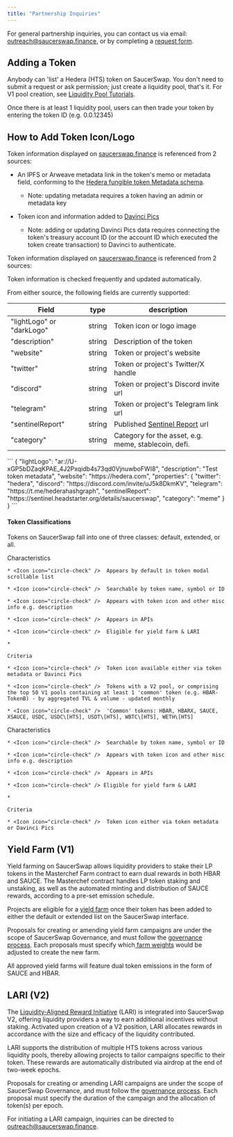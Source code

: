 ```yaml
---
title: "Partnership Inquiries"
---
```


For general partnership inquiries, you can contact us via email: [outreach@saucerswap.finance](mailto:outreach@saucerswap.finance), or by completing a [request form](https://z30ev00547x.typeform.com/to/YBGqwGup).

## Adding a Token[](#adding-a-token)

Anybody can 'list' a Hedera (HTS) token on SaucerSwap. You don't need to submit a request or ask permission; just create a liquidity pool, that's it. For V1 pool creation, see [Liquidity Pool Tutorials](https://docs.saucerswap.finance/get-started/saucerswap-tutorials/liquidity/saucerswap-v1).

Once there is at least 1 liquidity pool, users can then trade your token by entering the token ID (e.g. 0.0.12345)

## How to Add Token Icon/Logo[](#how-to-add-token-icon-logo)

Token information displayed on [saucerswap.finance](https://saucerswap.finance) is referenced from 2 sources:

* An IPFS or Arweave metadata link in the token's memo or metadata field, conforming to the [Hedera fungible token Metadata schema](https://hips.hedera.com/hip/hip-405#schema).

  * Note: updating metadata requires a token having an admin or metadata key

* Token icon and information added to [Davinci Pics](https://davincigraph.io/#pics_home)

  * Note: adding or updating Davinci Pics data requires connecting the token's treasury account ID (or the account ID which executed the token create transaction) to Davinci to authenticate.

Token information displayed on [saucerswap.finance](https://saucerswap.finance) is referenced from 2 sources:

<Info>
  Token information is checked frequently and updated automatically.
</Info>

From either source, the following fields are currently supported:

| Field                     | type   | description                                                        |
| ------------------------- | ------ | ------------------------------------------------------------------ |
| "lightLogo" or "darkLogo" | string | Token icon or logo image                                           |
| "description"             | string | Description of the token                                           |
| "website"                 | string | Token or project's website                                         |
| "twitter"                 | string | Token or project's Twitter/X handle                                |
| "discord"                 | string | Token or project's Discord invite url                              |
| "telegram"                | string | Token or project's Telegram link url                               |
| "sentinelReport"          | string | Published [Sentinel Report](https://sentinel.headstarter.org/) url |
| "category"                | string | Category for the asset, e.g. meme, stablecoin, defi.               |

<Accordion title="Example Metadata" defaultOpen={false}>
  ```
  {
    "lightLogo": "ar://U-xGP5bDZaqKPAE_4J2Pxqidb4s73qd0VjnuwboFWI8",
    "description": "Test token metadata",
    "website": "https://hedera.com",
    "properties": {
      "twitter": "hedera",
      "discord": "https://discord.com/invite/uJ5k8DkmKV",
      "telegram": "https://t.me/hederahashgraph",
      "sentinelReport": "https://sentinel.headstarter.org/details/saucerswap",
      "category": "meme"
    }
  }
  ```
</Accordion>

#### Token Classifications [](#token-classifications)

Tokens on SaucerSwap fall into one of three classes: default, extended, or all.

<CardGroup cols="2">
  <Card title="Default">
    Characteristics

    * <Icon icon="circle-check" />  Appears by default in token modal scrollable list

    * <Icon icon="circle-check" />  Searchable by token name, symbol or ID

    * <Icon icon="circle-check" />  Appears with token icon and other misc info e.g. description

    * <Icon icon="circle-check" />  Appears in APIs

    * <Icon icon="circle-check" />  Eligible for yield farm & LARI

    *

    Criteria

    * <Icon icon="circle-check" />  Token icon available either via token metadata or Davinci Pics

    * <Icon icon="circle-check" />  Tokens with a V2 pool, or comprising the top 50 V1 pools containing at least 1 'common' token (e.g. HBAR-TokenB) - by aggregated TVL & volume - updated monthly

    * <Icon icon="circle-check" />  'Common' tokens: HBAR, HBARX, SAUCE, XSAUCE, USDC, USDC\[HTS], USDT\[HTS], WBTC\[HTS], WETH\[HTS]
  </Card>

  <Card title="Extended">
    Characteristics

    * <Icon icon="circle-check" />  Searchable by token name, symbol or ID

    * <Icon icon="circle-check" />  Appears with token icon and other misc info e.g. description

    * <Icon icon="circle-check" />  Appears in APIs

    * <Icon icon="circle-check" /> Eligible for yield farm & LARI

    *

    Criteria

    * <Icon icon="circle-check" />  Token icon either via token metadata or Davinci Pics
  </Card>
</CardGroup>

## Yield Farm (V1)

Yield farming on SaucerSwap allows liquidity providers to stake their LP tokens in the Masterchef Farm contract to earn dual rewards in both HBAR and SAUCE. The Masterchef contract handles LP token staking and unstaking, as well as the automated minting and distribution of SAUCE rewards, according to a pre-set emission schedule.

Projects are eligible for a [yield farm](/o/BOkM6pAr15Wrz4Gy8QVh/s/5hXF6kx1TaOoCMAhLCv3/protocol/saucerswap-v1#yield-farm) once their token has been added to either the default or extended list on the SaucerSwap interface.

Proposals for creating or amending yield farm campaigns are under the scope of SaucerSwap Governance, and must follow the [governance process](https://docs.saucerswap.finance/governance/overview#governance-process). Each proposals must specify which[ farm weights](https://docs.saucerswap.finance/protocol/saucerswap-v1/farm-weights) would be adjusted to create the new farm.

All approved yield farms will feature dual token emissions in the form of SAUCE and HBAR.

## LARI (V2)

The [Liquidity-Aligned Reward Initiative](/o/BOkM6pAr15Wrz4Gy8QVh/s/5hXF6kx1TaOoCMAhLCv3/protocol/saucerswap-v2#liquidity-aligned-reward-initiative-lari) (LARI) is integrated into SaucerSwap V2, offering liquidity providers a way to earn additional incentives without staking. Activated upon creation of a V2 position, LARI allocates rewards in accordance with the size and efficacy of the liquidity contributed.

LARI supports the distribution of multiple HTS tokens across various liquidity pools, thereby allowing projects to tailor campaigns specific to their token. These rewards are automatically distributed via airdrop at the end of two-week epochs.

Proposals for creating or amending LARI campaigns are under the scope of SaucerSwap Governance, and must follow the [governance process](https://docs.saucerswap.finance/governance/overview#governance-process). Each proposal must specify the duration of the campaign and the allocation of token(s) per epoch.

For initiating a LARI campaign, inquiries can be directed to [outreach@saucerswap.finance](mailto:outreach@saucerswap.finance).